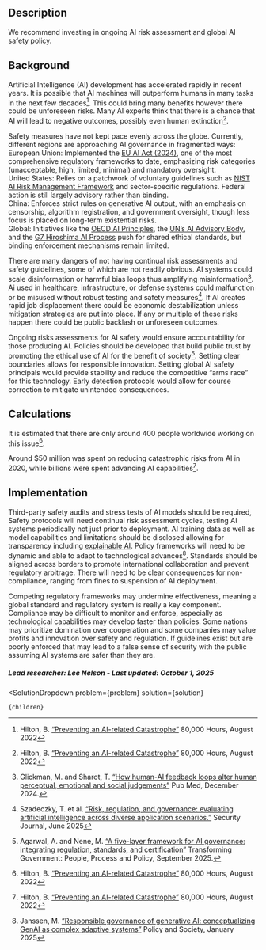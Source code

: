 

## Description
We recommend investing in ongoing AI risk assessment and global AI safety policy.


## Background
Artificial Intelligence (AI) development has accelerated rapidly in recent years. It is possible that AI machines will outperform humans in many tasks in the next few decades[^”1”]. This could bring many benefits however there could be unforeseen risks. Many AI experts think that there is a chance that AI will lead to negative outcomes, possibly even human extinction[^”1”]. 

Safety measures have not kept pace evenly across the globe. Currently, different regions are approaching AI governance in fragmented ways:  
European Union: Implemented the [EU AI Act (2024)](https://artificialintelligenceact.eu/), one of the most comprehensive regulatory frameworks to date, emphasizing risk categories (unacceptable, high, limited, minimal) and mandatory oversight.  
United States: Relies on a patchwork of voluntary guidelines such as [NIST AI Risk Management Framework]( https://www.nist.gov/itl/ai-risk-management-framework) and sector-specific regulations. Federal action is still largely advisory rather than binding.  
China: Enforces strict rules on generative AI output, with an emphasis on censorship, algorithm registration, and government oversight, though less focus is placed on long-term existential risks.  
Global: Initiatives like the [OECD AI Principles](https://www.oecd.org/en/topics/sub-issues/ai-principles.html), the [UN’s AI Advisory Body](https://www.un.org/en/ai-advisory-body), and the [G7 Hiroshima AI Process]( https://www.soumu.go.jp/hiroshimaaiprocess/en/index.html) push for shared ethical standards, but binding enforcement mechanisms remain limited.

There are many dangers of not having continual risk assessments and safety guidelines, some of which are not readily obvious. AI systems could scale disinformation or harmful bias loops thus amplifying misinformation[^”5”]. Ai used in healthcare, infrastructure, or defense systems could malfunction or be misused without robust testing and safety measures[^”3”]. If AI creates rapid job displacement there could be economic destabilization unless mitigation strategies are put into place. If any or multiple of these risks happen there could be public backlash or unforeseen outcomes.

Ongoing risks assessments for AI safety would ensure accountability for those producing AI.  Policies should be developed that build public trust by promoting the ethical use of AI for the benefit of society[^”4”]. Setting clear boundaries allows for responsible innovation. Setting global AI safety principals would provide stability and reduce the competitive “arms race” for this technology. Early detection protocols would allow for course correction to mitigate unintended consequences.

## Calculations
It is estimated that there are only around 400 people worldwide working on this issue[^”1”].

Around $50 million was spent on reducing catastrophic risks from AI in 2020, while billions were spent advancing AI capabilities[^”1”].

## Implementation
Third-party safety audits and stress tests of AI models should be required, Safety protocols will need continual risk assessment cycles, testing AI systems periodically not just prior to deployment. AI training data as well as model capabilities and limitations should be disclosed allowing for transparency including [explainable AI]( https://www.urbancruiseship.org/habitat/wellbeing/health_socio). Policy frameworks will need to be dynamic and able to adapt to technological advances[^”2”]. Standards should be aligned across borders to promote international collaboration and prevent regulatory arbitrage. There will need to be clear consequences for non-compliance, ranging from fines to suspension of AI deployment.

Competing regulatory frameworks may undermine effectiveness, meaning a global standard and regulatory system is really a key component. Compliance may be difficult to monitor and enforce, especially as technological capabilities may develop faster than policies. Some nations may prioritize domination over cooperation and some companies may value profits and innovation over safety and regulation. If guidelines exist but are poorly enforced that may lead to a false sense of security with the public assuming AI systems are safer than they are.

##### Lead researcher: Lee Nelson - Last updated: October 1, 2025

[^”1”]: Hilton, B. [“Preventing an AI-related Catastrophe”](https://80000hours.org/problem-profiles/artificial-intelligence/) 80,000 Hours, August 2022

[^”2”]: Janssen, M. [“Responsible governance of generative AI: conceptualizing GenAI as complex adaptive systems”]( https://doi.org/10.1093/polsoc/puae040) Policy and Society, January 2025

[^”3”]: Szadeczky, T. et al. [“Risk, regulation, and governance: evaluating artificial intelligence across diverse application scenarios.”]( https://doi.org/10.1057/s41284-025-00495-z) Security Journal, June 2025

[^”4”]: Agarwal, A. and Nene, M. [“A five-layer framework for AI governance: integrating regulation, standards, and certification”]( https://doi.org/10.48550/arXiv.2509.11332) Transforming Government: People, Process and Policy, September 2025.

[^”5”]: Glickman, M. and Sharot, T. [“How human-AI feedback loops alter human perceptual, emotional and social judgements”]( https://doi.org/10.1038/s41562-024-02077-2) Pub Med, December 2024.



  <SolutionDropdown 
    problem={problem} 
    solution={solution}
  >
    {children}
  </SolutionDropdown>